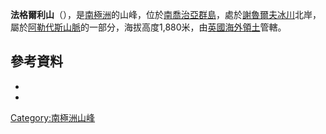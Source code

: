 {{coord|54|20|S|36|43|W|source:GNIS|display=title}}

'''法格爾利山'''（{{lang-en|Mount Fagerli}}），是[[南極洲|南極洲]]的山峰，位於[[南喬治亞群島|南喬治亞群島]]，處於[[謝魯爾夫冰川|謝魯爾夫冰川]]北岸，屬於[[阿勒代斯山脈|阿勒代斯山脈]]的一部分，海拔高度1,880米，由[[英國海外領土|英國海外領土]]管轄。

==參考資料==
*{{cite gnis | type = antarid | id = 4725| name = Mount Fagerli| accessdate = 2013-11-12}}
*{{usgs-gazetteer|id=4725}}

{{Antarctica-geo-stub}}
[[Category:南極洲山峰|Category:南極洲山峰]]